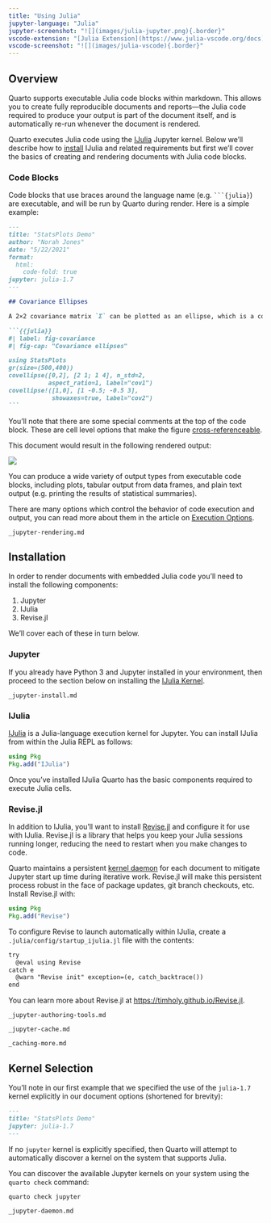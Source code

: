 ```yaml
---
title: "Using Julia"
jupyter-language: "Julia"
jupyter-screenshot: "![](images/julia-jupyter.png){.border}"
vscode-extension: "[Julia Extension](https://www.julia-vscode.org/docs)"
vscode-screenshot: "![](images/julia-vscode){.border}"
---
```


## Overview

Quarto supports executable Julia code blocks within markdown. This allows you to create fully reproducible documents and reports---the Julia code required to produce your output is part of the document itself, and is automatically re-run whenever the document is rendered.

Quarto executes Julia code using the [IJulia](https://github.com/JuliaLang/IJulia.jl) Jupyter kernel. Below we'll describe how to [install](#installation) IJulia and related requirements but first we'll cover the basics of creating and rendering documents with Julia code blocks.

### Code Blocks

Code blocks that use braces around the language name (e.g. ```` ```{julia} ````) are executable, and will be run by Quarto during render. Here is a simple example:

```` markdown
---
title: "StatsPlots Demo"
author: "Norah Jones"
date: "5/22/2021"
format:
  html:
    code-fold: true
jupyter: julia-1.7
---

## Covariance Ellipses

A 2×2 covariance matrix `Σ` can be plotted as an ellipse, which is a contour line of a Gaussian density function with variance `Σ`. See @fig-covariance for an example.

```{{julia}}
#| label: fig-covariance
#| fig-cap: "Covariance ellipses"

using StatsPlots
gr(size=(500,400))
covellipse([0,2], [2 1; 1 4], n_std=2, 
           aspect_ratio=1, label="cov1")
covellipse!([1,0], [1 -0.5; -0.5 3], 
            showaxes=true, label="cov2")
```
````

You'll note that there are some special comments at the top of the code block. These are cell level options that make the figure [cross-referenceable](../authoring/cross-references.qmd).

This document would result in the following rendered output:

![](../../images/hello-julia.png){.border}

You can produce a wide variety of output types from executable code blocks, including plots, tabular output from data frames, and plain text output (e.g. printing the results of statistical summaries).

There are many options which control the behavior of code execution and output, you can read more about them in the article on [Execution Options](execution-options.qmd).

``` include
_jupyter-rendering.md
```

## Installation {#installation}

In order to render documents with embedded Julia code you'll need to install the following components:

1)  Jupyter
2)  IJulia
3)  Revise.jl

We'll cover each of these in turn below.

### Jupyter

If you already have Python 3 and Jupyter installed in your environment, then proceed to the section below on installing the [IJulia Kernel](#ijulia).

``` include
_jupyter-install.md
```

### IJulia {#ijulia}

[IJulia](https://julialang.github.io/IJulia.jl/stable) is a Julia-language execution kernel for Jupyter. You can install IJulia from within the Julia REPL as follows:

``` julia
using Pkg
Pkg.add("IJulia")
```

Once you've installed IJulia Quarto has the basic components required to execute Julia cells.

### Revise.jl

In addition to IJulia, you'll want to install [Revise.jl](https://timholy.github.io/Revise.jl) and configure it for use with IJulia. Revise.jl is a library that helps you keep your Julia sessions running longer, reducing the need to restart when you make changes to code.

Quarto maintains a persistent [kernel daemon](#kernel-daemon) for each document to mitigate Jupyter start up time during iterative work. Revise.jl will make this persistent process robust in the face of package updates, git branch checkouts, etc. Install Revise.jl with:

``` julia
using Pkg
Pkg.add("Revise")
```

To configure Revise to launch automatically within IJulia, create a `.julia/config/startup_ijulia.jl` file with the contents:

``` default
try
  @eval using Revise
catch e
  @warn "Revise init" exception=(e, catch_backtrace())
end
```

You can learn more about Revise.jl at <https://timholy.github.io/Revise.jl>.

``` include
_jupyter-authoring-tools.md
```

``` include
_jupyter-cache.md
```

``` include
_caching-more.md
```

## Kernel Selection

You'll note in our first example that we specified the use of the `julia-1.7` kernel explicitly in our document options (shortened for brevity):

``` markdown
---
title: "StatsPlots Demo"
jupyter: julia-1.7
---
```

If no `jupyter` kernel is explicitly specified, then Quarto will attempt to automatically discover a kernel on the system that supports Julia.

You can discover the available Jupyter kernels on your system using the `quarto check` command:

``` bash
quarto check jupyter
```

``` include
_jupyter-daemon.md
```
